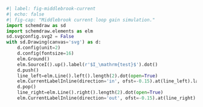 ```python
#| label: fig-middlebrook-current
#| echo: false
#| fig-cap: "Middlebrook current loop gain simulation."
import schemdraw as sd
import schemdraw.elements as elm
sd.svgconfig.svg2 = False
with sd.Drawing(canvas='svg') as d:
    d.config(unit=2)
    d.config(fontsize=16)
    elm.Ground()
    elm.SourceI().up().label(r'$I_\mathrm{test}$').dot()
    d.push()
    line_left=elm.Line().left().length(2).dot(open=True)
    elm.CurrentLabelInline(direction='in', ofst=-0.15).at(line_left).label(r'$I_\mathrm{f}$')
    d.pop()
    line_right=elm.Line().right().length(2).dot(open=True)
    elm.CurrentLabelInline(direction='out', ofst=-0.15).at(line_right).label(r'$I_\mathrm{r}$')
```